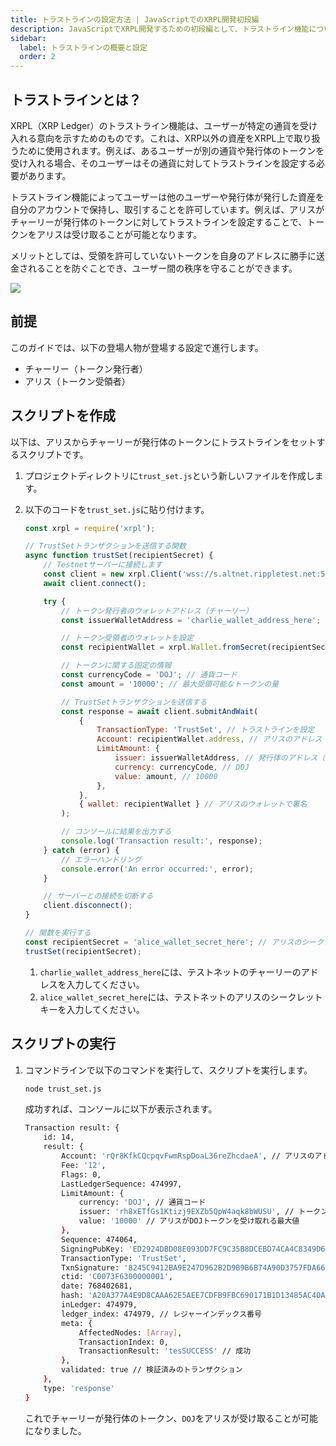 ```yaml
---
title: トラストラインの設定方法 | JavaScriptでのXRPL開発初段編
description: JavaScriptでXRPL開発するための初段編として、トラストライン機能について紹介しています。
sidebar:
  label: トラストラインの概要と設定
  order: 2
---
```



## トラストラインとは？

XRPL（XRP Ledger）のトラストライン機能は、ユーザーが特定の通貨を受け入れる意向を示すためのものです。これは、XRP以外の資産をXRPL上で取り扱うために使用されます。例えば、あるユーザーが別の通貨や発行体のトークンを受け入れる場合、そのユーザーはその通貨に対してトラストラインを設定する必要があります。

トラストライン機能によってユーザーは他のユーザーや発行体が発行した資産を自分のアカウントで保持し、取引することを許可しています。例えば、アリスがチャーリーが発行体のトークンに対してトラストラインを設定することで、トークンをアリスは受け取ることが可能となります。

メリットとしては、受領を許可していないトークンを自身のアドレスに勝手に送金されることを防ぐことでき、ユーザー間の秩序を守ることができます。

![](../../../../../assets/images/img-trust-set.webp)

## 前提

このガイドでは、以下の登場人物が登場する設定で進行します。

- チャーリー（トークン発行者）
- アリス（トークン受領者）

## スクリプトを作成

以下は、アリスからチャーリーが発行体のトークンにトラストラインをセットするスクリプトです。

<Steps>

1. プロジェクトディレクトリに`trust_set.js`という新しいファイルを作成します。
2. 以下のコードを`trust_set.js`に貼り付けます。

    ```javascript
    const xrpl = require('xrpl');

    // TrustSetトランザクションを送信する関数
    async function trustSet(recipientSecret) {
        // Testnetサーバーに接続します
        const client = new xrpl.Client('wss://s.altnet.rippletest.net:51233');
        await client.connect();

        try {
            // トークン発行者のウォレットアドレス（チャーリー）
            const issuerWalletAddress = 'charlie_wallet_address_here';

            // トークン受領者のウォレットを設定
            const recipientWallet = xrpl.Wallet.fromSecret(recipientSecret);

            // トークンに関する固定の情報
            const currencyCode = 'DOJ'; // 通貨コード
            const amount = '10000'; // 最大受領可能なトークンの量

            // TrustSetトランザクションを送信する
            const response = await client.submitAndWait(
                {
                    TransactionType: 'TrustSet', // トラストラインを設定
                    Account: recipientWallet.address, // アリスのアドレス
                    LimitAmount: {
                        issuer: issuerWalletAddress, // 発行体のアドレス（チャーリー）
                        currency: currencyCode, // DOJ
                        value: amount, // 10000
                    },
                },
                { wallet: recipientWallet } // アリスのウォレットで署名
            );

            // コンソールに結果を出力する
            console.log('Transaction result:', response);
        } catch (error) {
            // エラーハンドリング
            console.error('An error occurred:', error);
        }

        // サーバーとの接続を切断する
        client.disconnect();
    }

    // 関数を実行する
    const recipientSecret = 'alice_wallet_secret_here'; // アリスのシークレットキーを設定
    trustSet(recipientSecret);
    ```

   1. `charlie_wallet_address_here`には、テストネットのチャーリーのアドレスを入力してください。
   2. `alice_wallet_secret_here`には、テストネットのアリスのシークレットキーを入力してください。
</Steps>

## スクリプトの実行

1. コマンドラインで以下のコマンドを実行して、スクリプトを実行します。

    ```bash
    node trust_set.js
    ```

    成功すれば、コンソールに以下が表示されます。

    ```bash
    Transaction result: {
        id: 14,
        result: {
            Account: 'rQr8KfkCQcpqvFwmRspDoaL36reZhcdaeA', // アリスのアドレス
            Fee: '12',
            Flags: 0,
            LastLedgerSequence: 474997,
            LimitAmount: {
                currency: 'DOJ', // 通貨コード
                issuer: 'rh8xETfGs1Ktizj9EXZb5QpW4aqk8bWUSU', // トークン発行者のアドレス（チャーリー）
                value: '10000' // アリスがDOJトークンを受け取れる最大値
            },
            Sequence: 474064,
            SigningPubKey: 'ED2924DBD08E093DD7FC9C35B8DCEBD74CA4C8349D68D7BF566AD6C2533B8BB865',
            TransactionType: 'TrustSet',
            TxnSignature: '8245C9412BA9E247D962B2D9B9B6B74A90D3757FDA66422527611971004F94D803607A3CC5357BA83B0FA0B7D010B10F3D0F5188EE8D4F1D72181BFA4D052B0B',
            ctid: 'C0073F6300000001',
            date: 768402681,
            hash: 'A20A377A4E9D8CAAA62E5AEE7CDFB9FBC690171B1D13485AC40A6313996A98C8', // ハッシュ値
            inLedger: 474979,
            ledger_index: 474979, // レジャーインデックス番号
            meta: {
                AffectedNodes: [Array],
                TransactionIndex: 0,
                TransactionResult: 'tesSUCCESS' // 成功
            },
            validated: true // 検証済みのトランザクション
        },
        type: 'response'
    }
    ```

    これでチャーリーが発行体のトークン、`DOJ`をアリスが受け取ることが可能になりました。